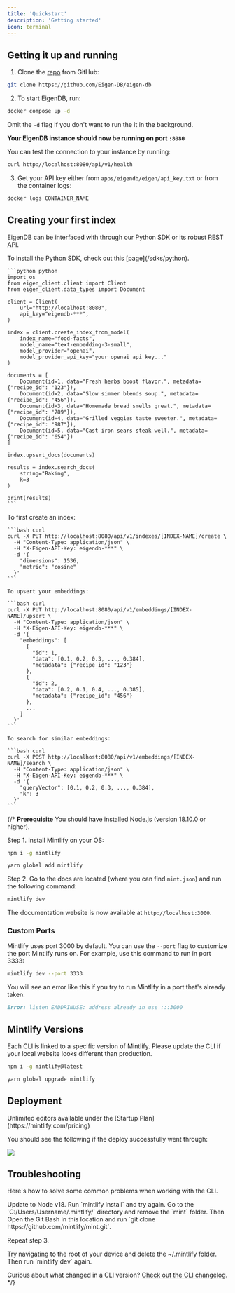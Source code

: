 ```yaml
---
title: 'Quickstart'
description: 'Getting started'
icon: terminal
---
```


## Getting it up and running

1. Clone the [repo](https://github.com/Eigen-DB/eigen-db) from GitHub:

```sh
git clone https://github.com/Eigen-DB/eigen-db
```

2. To start EigenDB, run:

```sh
docker compose up -d
```
Omit the `-d` flag if you don't want to run the it in the background.

**Your EigenDB instance should now be running on port `:8080`**

You can test the connection to your instance by running:

```sh
curl http://localhost:8080/api/v1/health
```

3. Get your API key either from `apps/eigendb/eigen/api_key.txt` or from the container logs:

```sh
docker logs CONTAINER_NAME
```

## Creating your first index

EigenDB can be interfaced with through our Python SDK or its robust REST API. 

<AccordionGroup>
  <Accordion title="Python SDK">
    <Info>
      To install the Python SDK, check out this [page](/sdks/python).
    </Info>

    ```python python
    import os
    from eigen_client.client import Client
    from eigen_client.data_types import Document

    client = Client(
        url="http://localhost:8080",
        api_key="eigendb-***",
    )

    index = client.create_index_from_model(
        index_name="food-facts",
        model_name="text-embedding-3-small",
        model_provider="openai",
        model_provider_api_key="your openai api key..."
    )

    documents = [
        Document(id=1, data="Fresh herbs boost flavor.", metadata={"recipe_id": "123"}),
        Document(id=2, data="Slow simmer blends soup.", metadata={"recipe_id": "456"}),
        Document(id=3, data="Homemade bread smells great.", metadata={"recipe_id": "789"}),
        Document(id=4, data="Grilled veggies taste sweeter.", metadata={"recipe_id": "987"}),
        Document(id=5, data="Cast iron sears steak well.", metadata={"recipe_id": "654"})
    ]

    index.upsert_docs(documents)

    results = index.search_docs(
        string="Baking",
        k=3
    )

    print(results)
    ```
  </Accordion>
  <Accordion title="REST API">
    To first create an index:

    ```bash curl
    curl -X PUT http://localhost:8080/api/v1/indexes/[INDEX-NAME]/create \
      -H "Content-Type: application/json" \
      -H "X-Eigen-API-Key: eigendb-***" \
      -d '{
        "dimensions": 1536,
        "metric": "cosine"
      }'
    ```

    To upsert your embeddings:

    ```bash curl
    curl -X PUT http://localhost:8080/api/v1/embeddings/[INDEX-NAME]/upsert \ 
      -H "Content-Type: application/json" \
      -H "X-Eigen-API-Key: eigendb-***" \
      -d '{
        "embeddings": [
          {
            "id": 1,
            "data": [0.1, 0.2, 0.3, ..., 0.384],
            "metadata": {"recipe_id": "123"}
          },
          {
            "id": 2,
            "data": [0.2, 0.1, 0.4, ..., 0.385],
            "metadata": {"recipe_id": "456"}
          },
          ...
        ]
      }'
    ```

    To search for similar embeddings:

    ```bash curl
    curl -X POST http://localhost:8080/api/v1/embeddings/[INDEX-NAME]/search \
      -H "Content-Type: application/json" \
      -H "X-Eigen-API-Key: eigendb-***" \
      -d '{
        "queryVector": [0.1, 0.2, 0.3, ..., 0.384],
        "k": 3
      }'
    ```
  </Accordion>
</AccordionGroup>

{/*
<Info>
  **Prerequisite** You should have installed Node.js (version 18.10.0 or
  higher).
</Info>

Step 1. Install Mintlify on your OS:

<CodeGroup>

```bash npm
npm i -g mintlify
```

```bash yarn
yarn global add mintlify
```

</CodeGroup>

Step 2. Go to the docs are located (where you can find `mint.json`) and run the following command:

```bash
mintlify dev
```

The documentation website is now available at `http://localhost:3000`.

### Custom Ports

Mintlify uses port 3000 by default. You can use the `--port` flag to customize the port Mintlify runs on. For example, use this command to run in port 3333:

```bash
mintlify dev --port 3333
```

You will see an error like this if you try to run Mintlify in a port that's already taken:

```md
Error: listen EADDRINUSE: address already in use :::3000
```

## Mintlify Versions

Each CLI is linked to a specific version of Mintlify. Please update the CLI if your local website looks different than production.

<CodeGroup>

```bash npm
npm i -g mintlify@latest
```

```bash yarn
yarn global upgrade mintlify
```

</CodeGroup>

## Deployment

<Tip>
  Unlimited editors available under the [Startup
  Plan](https://mintlify.com/pricing)
</Tip>

You should see the following if the deploy successfully went through:

<Frame>
  <img src="/images/checks-passed.png" style={{ borderRadius: '0.5rem' }} />
</Frame>

## Troubleshooting

Here's how to solve some common problems when working with the CLI.

<AccordionGroup>
  <Accordion title="Mintlify is not loading">
    Update to Node v18. Run `mintlify install` and try again.
  </Accordion>
  <Accordion title="No such file or directory on Windows">
Go to the `C:/Users/Username/.mintlify/` directory and remove the `mint`
folder. Then Open the Git Bash in this location and run `git clone
https://github.com/mintlify/mint.git`.

Repeat step 3.

  </Accordion>
  <Accordion title="Getting an unknown error">
    Try navigating to the root of your device and delete the ~/.mintlify folder.
    Then run `mintlify dev` again.
  </Accordion>
</AccordionGroup>

Curious about what changed in a CLI version? [Check out the CLI changelog.](/changelog/command-line)
*/}